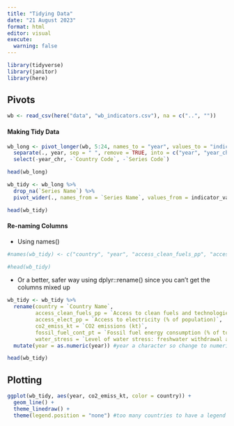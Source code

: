 ```yaml
---
title: "Tidying Data"
date: "21 August 2023"
format: html
editor: visual
execute: 
  warning: false
---
```


```r
library(tidyverse)
library(janitor)
library(here)
```

## Pivots

```r
wb <- read_csv(here("data", "wb_indicators.csv"), na = c("..", ""))
```

#### Making Tidy Data

```r
wb_long <- pivot_longer(wb, 5:24, names_to = "year", values_to = "indicator_val") %>%
  separate(., year, sep = " ", remove = TRUE, into = c("year", "year_chr")) %>%
  select(-year_chr, -`Country Code`, -`Series Code`)

head(wb_long)

wb_tidy <- wb_long %>%
  drop_na(`Series Name`) %>%
  pivot_wider(., names_from = `Series Name`, values_from = indicator_val)

head(wb_tidy)
```

#### Re-naming Columns 
- Using names()

```r
#names(wb_tidy) <- c("country", "year", "access_clean_fuels_pp", "access_elect_pp", "co2_emiss_kt", "fossil_fuel_cont_pt", "water_stress")

#head(wb_tidy)
```

- Or a better, safer way using dplyr::rename() since you can't get the columns mixed up

```r
wb_tidy <- wb_tidy %>% 
  rename(country = `Country Name`,
         access_clean_fuels_pp = `Access to clean fuels and technologies for cooking (% of population)`,
         access_elect_pp = `Access to electricity (% of population)`,
         co2_emiss_kt = `CO2 emissions (kt)`,
         fossil_fuel_cont_pt = `Fossil fuel energy consumption (% of total)`,
         water_stress = `Level of water stress: freshwater withdrawal as a proportion of available freshwater resources`) %>% 
  mutate(year = as.numeric(year)) #year a character so change to numeric

head(wb_tidy)
```

## Plotting

```r
ggplot(wb_tidy, aes(year, co2_emiss_kt, color = country)) +
  geom_line() +
  theme_linedraw() +
  theme(legend.position = "none") #too many countries to have a legend
```





